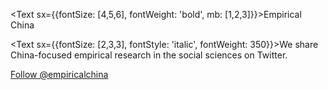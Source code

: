 
<Text sx={{fontSize: [4,5,6], fontWeight: 'bold', mb: [1,2,3]}}>Empirical China</Text>

<Text sx={{fontSize: [2,3,3], fontStyle: 
'italic', fontWeight: 350}}>We share China-focused empirical research in the social sciences on Twitter.</Text>

<a href="https://twitter.com/empiricalchina">Follow @empiricalchina</a>